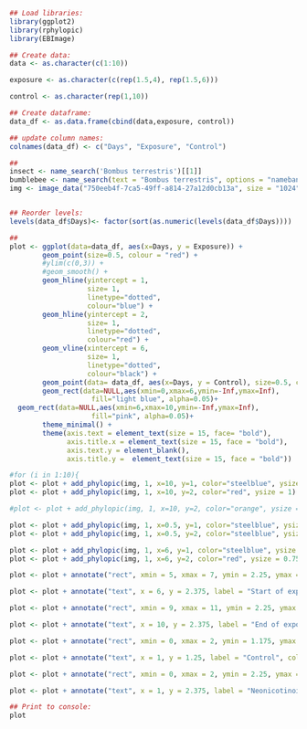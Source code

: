 
```r
## Load libraries:
library(ggplot2)
library(rphylopic)
library(EBImage)
```

```r
## Create data:
data <- as.character(c(1:10))

exposure <- as.character(c(rep(1.5,4), rep(1.5,6)))

control <- as.character(rep(1,10))

## Create dataframe:
data_df <- as.data.frame(cbind(data,exposure, control))

## update column names:
colnames(data_df) <- c("Days", "Exposure", "Control")

##
insect <- name_search('Bombus terrestris')[[1]]
bumblebee <- name_search(text = "Bombus terrestris", options = "namebankID")[[1]]
img <- image_data("750eeb4f-7ca5-49ff-a814-27a12d0cb13a", size = "1024")[[1]]


## Reorder levels:
levels(data_df$Days)<- factor(sort(as.numeric(levels(data_df$Days))))

##
plot <- ggplot(data=data_df, aes(x=Days, y = Exposure)) +
        geom_point(size=0.5, colour = "red") +
        #ylim(c(0,3)) +
        #geom_smooth() +
        geom_hline(yintercept = 1, 
                   size= 1,
                   linetype="dotted", 
                   colour="blue") +
        geom_hline(yintercept = 2, 
                   size= 1,
                   linetype="dotted", 
                   colour="red") +
        geom_vline(xintercept = 6, 
                   size= 1,
                   linetype="dotted", 
                   colour="black") +
        geom_point(data= data_df, aes(x=Days, y = Control), size=0.5, colour = "blue") +
        geom_rect(data=NULL,aes(xmin=0,xmax=6,ymin=-Inf,ymax=Inf),
                    fill="light blue", alpha=0.05)+
  geom_rect(data=NULL,aes(xmin=6,xmax=10,ymin=-Inf,ymax=Inf),
                    fill="pink", alpha=0.05)+
        theme_minimal() +
        theme(axis.text = element_text(size = 15, face= "bold"),
              axis.title.x = element_text(size = 15, face = "bold"),
              axis.text.y = element_blank(), 
              axis.title.y =  element_text(size = 15, face = "bold"))

#for (i in 1:10){
plot <- plot + add_phylopic(img, 1, x=10, y=1, color="steelblue", ysize = 1) 
plot <- plot + add_phylopic(img, 1, x=10, y=2, color="red", ysize = 1)

#plot <- plot + add_phylopic(img, 1, x=10, y=2, color="orange", ysize = 1.5)

plot <- plot + add_phylopic(img, 1, x=0.5, y=1, color="steelblue", ysize = 0.75) 
plot <- plot + add_phylopic(img, 1, x=0.5, y=2, color="steelblue", ysize = 0.75)

plot <- plot + add_phylopic(img, 1, x=6, y=1, color="steelblue", ysize = 0.75) 
plot <- plot + add_phylopic(img, 1, x=6, y=2, color="red", ysize = 0.75)

plot <- plot + annotate("rect", xmin = 5, xmax = 7, ymin = 2.25, ymax = 2.5, colour="black", fill="white")

plot <- plot + annotate("text", x = 6, y = 2.375, label = "Start of exposure period")

plot <- plot + annotate("rect", xmin = 9, xmax = 11, ymin = 2.25, ymax = 2.5, colour="black", fill="white")

plot <- plot + annotate("text", x = 10, y = 2.375, label = "End of exposure period")

plot <- plot + annotate("rect", xmin = 0, xmax = 2, ymin = 1.175, ymax = 1.375, colour="black", fill="white")

plot <- plot + annotate("text", x = 1, y = 1.25, label = "Control", colour = "blue")

plot <- plot + annotate("rect", xmin = 0, xmax = 2, ymin = 2.25, ymax = 2.5, colour="black", fill="white")

plot <- plot + annotate("text", x = 1, y = 2.375, label = "Neonicotinoid treatment", colour = "red")

## Print to console:
plot

```

